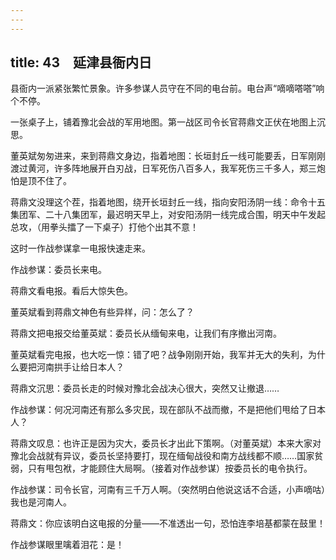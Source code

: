 ```yaml
---
---
---
```

title: 43　延津县衙内日
---




县衙内一派紧张繁忙景象。许多参谋人员守在不同的电台前。电台声“嘀嘀嗒嗒”响个不停。

一张桌子上，铺着豫北会战的军用地图。第一战区司令长官蒋鼎文正伏在地图上沉思。

董英斌匆匆进来，来到蒋鼎文身边，指着地图：长垣封丘一线可能要丢，日军刚刚渡过黄河，许多阵地展开白刃战，日军死伤八百多人，我军死伤三千多人，郑三炮怕是顶不住了。

蒋鼎文没理这个茬，指着地图，绕开长垣封丘一线，指向安阳汤阴一线：命令十五集团军、二十八集团军，最迟明天早上，对安阳汤阴一线完成合围，明天中午发起总攻，（用拳头擂了一下桌子）打他个出其不意！

这时一作战参谋拿一电报快速走来。

作战参谋：委员长来电。

蒋鼎文看电报。看后大惊失色。

董英斌看到蒋鼎文神色有些异样，问：怎么了？

蒋鼎文把电报交给董英斌：委员长从缅甸来电，让我们有序撤出河南。

董英斌看完电报，也大吃一惊：错了吧？战争刚刚开始，我军并无大的失利，为什么要把河南拱手让给日本人？

蒋鼎文沉思：委员长走的时候对豫北会战决心很大，突然又让撤退……

作战参谋：何况河南还有那么多灾民，现在部队不战而撤，不是把他们甩给了日本人？

蒋鼎文叹息：也许正是因为灾大，委员长才出此下策啊。（对董英斌）本来大家对豫北会战就有异议，委员长坚持要打，现在缅甸战役和南方战线都不顺……国家贫弱，只有甩包袱，才能顾住大局啊。（接着对作战参谋）按委员长的电令执行。

作战参谋：司令长官，河南有三千万人啊。（突然明白他说这话不合适，小声嘀咕）我也是河南人。

蒋鼎文：你应该明白这电报的分量——不准透出一句，恐怕连李培基都蒙在鼓里！

作战参谋眼里噙着泪花：是！